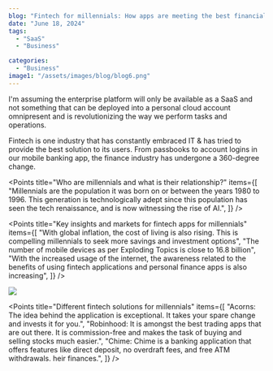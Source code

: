 ```yaml
---
blog: "Fintech for millennials: How apps are meeting the best financial needs of a new generation"
date: "June 18, 2024"
tags:
  - "SaaS"
  - "Business"

categories:
  - "Business"
image1: "/assets/images/blog/blog6.png"
---
```


I'm assuming the enterprise platform will only be available as a SaaS and not something that can be deployed into a personal cloud account omnipresent and is revolutionizing the way we perform tasks and operations.

Fintech is one industry that has constantly embraced IT & has tried to provide the best solution to its users. From passbooks to account logins in our mobile banking app, the finance industry has undergone a 360-degree change.

<Points
  title="Who are millennials and what is their relationship?"
  items={[
    "Millennials are the population it was born on or between the years 1980 to 1996. This generation is technologically adept since this population has seen the tech renaissance, and is now witnessing the rise of AI.",
  ]}
/>

<Points
  title="Key insights and markets for fintech apps for millennials"
  items={[
    "With global inflation, the cost of living is also rising. This is compelling millennials to seek more savings and investment options",
    "The number of mobile devices as per Exploding Topics is close to 16.8 billion",
    "With the increased usage of the internet, the awareness related to the benefits of using fintech applications and personal finance apps is also increasing",
  ]}
/>

![](/assets/images/blog/blog-single.png)

<Points
  title="Different fintech solutions for millennials"
  items={[
    "Acorns: The idea behind the application is exceptional. It takes your spare change and invests it for you.",
    "Robinhood: It is amongst the best trading apps that are out there. It is commission-free and makes the task of buying and selling stocks much easier.",
    "Chime: Chime is a banking application that offers features like direct deposit, no overdraft fees, and free ATM withdrawals. heir finances.",
  ]}
/>
